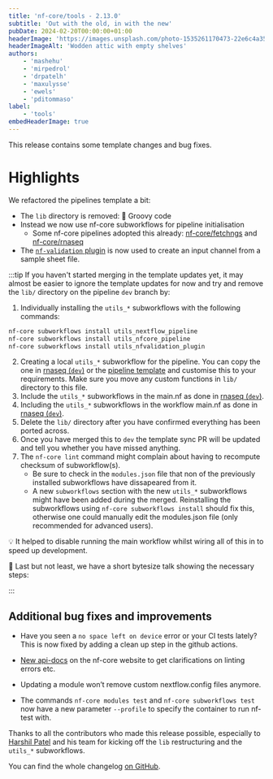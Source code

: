 ```yaml
---
title: 'nf-core/tools - 2.13.0'
subtitle: 'Out with the old, in with the new'
pubDate: 2024-02-20T00:00:00+01:00
headerImage: 'https://images.unsplash.com/photo-1535261170473-22e6c4a35c43'
headerImageAlt: 'Wodden attic with empty shelves'
authors:
    - 'mashehu'
    - 'mirpedrol'
    - 'drpatelh'
    - 'maxulysse'
    - 'ewels'
    - 'pditommaso'
label:
    - 'tools'
embedHeaderImage: true
---
```



This release contains some template changes and bug fixes.

# Highlights

We refactored the pipelines template a bit:

-   The `lib` directory is removed: :wave: Groovy code
-   Instead we now use nf-core subworkflows for pipeline initialisation
    -   Some nf-core pipelines adopted this already: [nf-core/fetchngs](https://github.com/nf-core/fetchngs/tree/dev) and [nf-core/rnaseq](https://github.com/nf-core/rnaseq/tree/dev)
-   The [`nf-validation` plugin](https://nextflow-io.github.io/nf-validation/1.1/) is now used to create an input channel from a sample sheet file.

:::tip
If you haven't started merging in the template updates yet, it may almost be easier to ignore the template updates for now and try and remove the `lib/` directory on the pipeline `dev` branch by:

1. Individually installing the `utils_*` subworkflows with the following commands:

```bash
nf-core subworkflows install utils_nextflow_pipeline
nf-core subworkflows install utils_nfcore_pipeline
nf-core subworkflows install utils_nfvalidation_plugin
```

2. Creating a local `utils_*` subworkflow for the pipeline. You can copy the one in [rnaseq (`dev`)](https://github.com/nf-core/rnaseq/blob/dev/subworkflows/local/utils_nfcore_rnaseq_pipeline/main.nf) or the [pipeline template](https://github.com/nf-core/tools/blob/master/nf_core/pipeline-template/subworkflows/local/utils_nfcore_pipeline_pipeline/main.nf) and customise this to your requirements. Make sure you move any custom functions in `lib/` directory to this file.
3. Include the `utils_*` subworkflows in the main.nf as done in [rnaseq (`dev`)](https://github.com/nf-core/rnaseq/blob/48663bffadb900e1ae4e11fb3391134cbf12ffc7/main.nf#L22-L25).
4. Including the `utils_*` subworkflows in the workflow main.nf as done in [rnaseq (`dev`)](https://github.com/nf-core/rnaseq/blob/48663bffadb900e1ae4e11fb3391134cbf12ffc7/workflows/rnaseq/main.nf#L25-L30).
5. Delete the `lib/` directory after you have confirmed everything has been ported across.
6. Once you have merged this to `dev` the template sync PR will be updated and tell you whether you have missed anything.
7. The `nf-core lint` command might complain about having to recompute checksum of subworkflow(s).
    - Be sure to check in the `modules.json` file that non of the previously installed subworkflows have dissapeared from it.
    - A new `subworkflows` section with the new `utils_*` subworkflows might have been added during the merged. Reinstalling the subworkflows using `nf-core subworkflows install` should fix this, otherwise one could manually edit the modules.json file (only recommended for advanced users).

:bulb: It helped to disable running the main workflow whilst wiring all of this in to speed up development.

:movie_camera: Last but not least, we have a short bytesize talk showing the necessary steps:

<YouTube id="https://www.youtube.com/watch?v=_meU3EzKdRI" />

:::

## Additional bug fixes and improvements

-   Have you seen a `no space left on device` error or your CI tests lately? This is now fixed by adding a clean up step in the github actions.

-   [New api-docs](https://nf-co.re/tools/docs/latest) on the nf-core website to get clarifications on linting errors etc.

-   Updating a module won’t remove custom nextflow.config files anymore.

-   The commands `nf-core modules test` and `nf-core subworkflows test` now have a new parameter `--profile` to specify the container to run nf-test with.

Thanks to all the contributors who made this release possible, especially to [Harshil Patel](https://github.com/drpatelh/) and his team for kicking off the `lib` restructuring and the `utils_*` subworkflows.

You can find the whole changelog [on GitHub](https://github.com/nf-core/tools/releases/tag/2.13).
